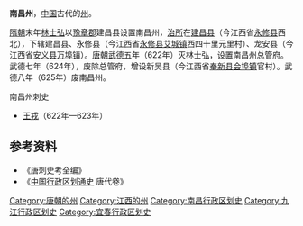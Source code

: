 '''南昌州'''，[[中国|中国]]古代的[[州|州]]。

[[隋朝|隋朝]]末年[[林士弘|林士弘]]以[[豫章郡|豫章郡]]建昌县设置南昌州，[[治所|治所]]在[[建昌县|建昌县]]（今江西省[[永修县|永修县]]西北），下辖建昌县、永修县（今江西省[[永修县|永修县]][[艾城镇|艾城镇]]西四十里元里村）、龙安县（今江西省[[安义县|安义县]][[万埠镇|万埠镇]]）。[[唐朝|唐朝]][[武德|武德]]五年（622年）灭林士弘，设置南昌州总管府。武德七年（624年），废除总管府，增设新吴县（今江西省[[奉新县|奉新县]][[会埠镇|会埠镇]]官村）。武德八年（625年）废南昌州。 
;南昌州刺史
*[[王戎_(唐朝)|王戎]]（622年—623年）
== 参考资料 ==
*《唐刺史考全编》
*《[[中国行政区划通史|中国行政区划通史]] 唐代卷》

[[Category:唐朝的州|Category:唐朝的州]]
[[Category:江西的州|Category:江西的州]]
[[Category:南昌行政区划史|Category:南昌行政区划史]]
[[Category:九江行政区划史|Category:九江行政区划史]]
[[Category:宜春行政区划史|Category:宜春行政区划史]]